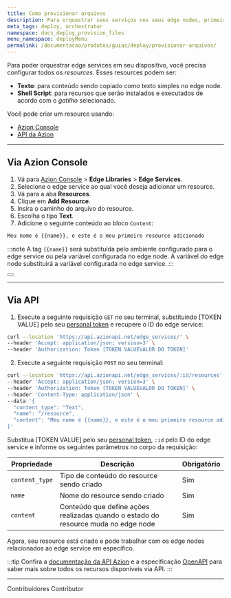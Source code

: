 ```yaml
---
title: Como provisionar arquivos
description: Para orquestrar seus serviços nos seus edge nodes, primeiro, você precisa configurar todos os arquivos que serão provisionados.
meta_tags: deploy, orchestrator
namespace: docs_deploy_provision_files
menu_namespace: deployMenu
permalink: /documentacao/produtos/guias/deploy/provisionar-arquivos/
---
```


Para poder orquestrar edge services em seu dispositivo, você precisa configurar todos os *resources*. Esses resources podem ser:

- **Texto**: para conteúdo sendo copiado como texto simples no edge node.
- **Shell Script**: para recursos que serão instalados e executados de acordo com o *gatilho* selecionado.

Você pode criar um resource usando:

- [Azion Console](/pt-br/documentacao/produtos/guias/como-acessar-o-rtm/)
- [API da Azion](https://api.azion.com/)

---

## Via Azion Console

1. Vá para [Azion Console](/pt-br/documentacao/produtos/guias/como-acessar-o-rtm/) > **Edge Libraries** > **Edge Services**.
2. Selecione o edge service ao qual você deseja adicionar um resource.
3. Vá para a aba **Resources**.
5. Clique em **Add Resource**.
6. Insira o caminho do arquivo do resource.
7. Escolha o tipo **Text**.
8. Adicione o seguinte conteúdo ao bloco `Content`:

```bash 
Meu nome é {{name}}, e este é o meu primeiro resource adicionado
```

:::note 
A tag `{{name}}` será substituída pelo ambiente configurado para o edge service ou pela variável configurada no edge node. A variável do edge node substituirá a variável configurada no edge service.
:::


<Button href="/pt-br/documentacao/produtos/guias/deploy/trabalhar-com-variaveis/" text="ir para o guia de trabalho com variáveis" variant="secondary" target="_blank"></Button>

---

## Via API

1. Execute a seguinte requisição `GET` no seu terminal, substituindo [TOKEN VALUE] pelo seu [personal token](/pt-br/documentacao/produtos/guias/personal-tokens/) e recupere o ID do edge service:

```bash 
curl --location 'https://api.azionapi.net/edge_services/' \
--header 'Accept: application/json; version=3' \
--header 'Authorization: Token [TOKEN VALUEVALOR DO TOKEN]'
```

2. Execute a seguinte requisição `POST` no seu terminal:

```bash 
curl --location 'https://api.azionapi.net/edge_services/:id/resources' \
--header 'Accept: application/json; version=3' \
--header 'Authorization: Token [TOKEN VALUEVALOR DO TOKEN]' \
--header 'Content-Type: application/json' \
--data '{
  "content_type": "Text",
  "name": "/resource",
  "content": "Meu nome é {{name}}, e este é o meu primeiro resource adicionado"
}'
```

Substitua [TOKEN VALUE] pelo seu [personal token](/pt-br/documentacao/produtos/guias/personal-tokens/), `:id` pelo ID do edge service e informe os seguintes parâmetros no corpo da requisição:

| Propriedade | Descrição | Obrigatório |
| - | - | - |
| `content_type` | Tipo de conteúdo do resource sendo criado | Sim |
| `name` | Nome do resource sendo criado | Sim |
| `content` | Conteúdo que define ações realizadas quando o estado do resource muda no edge node | Sim |

Agora, seu resource está criado e pode trabalhar com os edge nodes relacionados ao edge service em específico.

:::tip
Confira a [documentação da API Azion]() e a especificação [OpenAPI]() para saber mais sobre todos os recursos disponíveis via API.
:::

---


Contribuidores <ContributorList>Contributor</ContributorList>